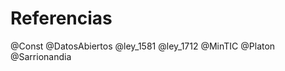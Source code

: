 # Referencias {.unnumbered}

::: {#refs}
@Const
@DatosAbiertos
@ley_1581
@ley_1712
@MinTIC
@Platon
@Sarrionandia
:::
